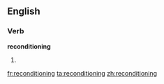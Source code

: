 ==English==

===Verb===
'''reconditioning'''

# {{present participle of|[[recondition]]}}

[[fr:reconditioning]]
[[ta:reconditioning]]
[[zh:reconditioning]]